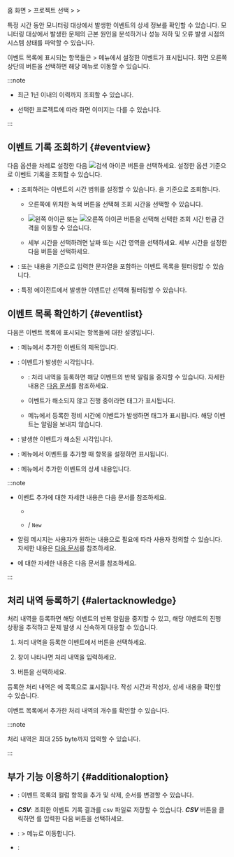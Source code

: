 홈 화면 &gt; 프로젝트 선택 &gt; <Cmdname sid="event_statistic" className="uitext" /> &gt; <Cmdname sid="event_history" className="uitext" />

특정 시간 동안 모니터링 대상에서 발생한 이벤트의 상세 정보를 확인할 수 있습니다. 모니터링 대상에서 발생한 문제의 근본 원인을 분석하거나 성능 저하 및 오류 발생 시점의 시스템 상태를 파악할 수 있습니다.

<Xclude product='kubernetes,browser'><ImgLang img='event-history.png' desc='이벤트 기록' /></Xclude>

<InDoc product='kubernetes'><ImgLang img='k8s-event-history.png' desc='이벤트 기록' /></InDoc>

<InDoc product='browser'><ImgLang img='browser-event-history.png' desc='이벤트 기록' /></InDoc>

이벤트 목록에 표시되는 항목들은 <Cmdname sid="side_event" className="uitext" /> &gt; <Cmdname sid="side_eventSetting" className="uitext" /> 메뉴에서 설정한 이벤트가 표시됩니다. 화면 오른쪽 상단의 <Cmdname sid="event_setting" className="uitext" /> 버튼을 선택하면 해당 메뉴로 이동할 수 있습니다.

:::note

* 최근 1년 이내의 이력까지 조회할 수 있습니다.

* 선택한 프로젝트에 따라 화면 이미지는 다를 수 있습니다.

:::

## 이벤트 기록 조회하기 {#eventview}

다음 옵션을 차례로 설정한 다음 ![검색 아이콘](/img/ico-btn-search.png) 버튼을 선택하세요. 설정한 옵션 기준으로 이벤트 기록을 조회할 수 있습니다.

* <Cmdname sid="time_selector" className="uitext" />: 조회하려는 이벤트의 시간 범위를 설정할 수 있습니다. <Cmdname sid="event_time" className="uitext" />을 기준으로 조회합니다.

  * 오른쪽에 위치한 녹색 버튼을 선택해 조회 시간을 선택할 수 있습니다.

  * ![왼쪽 아이콘](/img/left-arrow.svg) 또는 ![오른쪽 아이콘](/img/right-arrow.svg) 버튼을 선택해 선택한 조회 시간 만큼 간격을 이동할 수 있습니다.

  * 세부 시간을 선택하려면 날짜 또는 시간 영역을 선택하세요. 세부 시간을 설정한 다음 <Cmdname sid="apply" className="uitext" /> 버튼을 선택하세요.

* <Cmdname sid="filter" className="uitext" />: <Cmdname sid="event_title" className="uitext" /> 또는 <Cmdname sid="message" className="uitext" /> 내용을 기준으로 입력한 문자열을 포함하는 이벤트 목록을 필터링할 수 있습니다.

<Xclude product="browser">

* <Cmdname sid="application" className="uitext" />: 특정 에이전트에서 발생한 이벤트만 선택해 필터링할 수 있습니다.

</Xclude>

## 이벤트 목록 확인하기 {#eventlist}

다음은 이벤트 목록에 표시되는 항목들에 대한 설명입니다.

* <Cmdname sid="event_title" className="uitext" />: <Cmdname sid="event_setting" className="uitext" /> 메뉴에서 추가한 이벤트의 제목입니다.

* <Cmdname sid="event_time" className="uitext" />: 이벤트가 발생한 시각입니다. 

  * <Cmdname sid="sms_alert_acknowledge" className="uitext" />: 처리 내역을 등록하면 해당 이벤트의 반복 알림을 중지할 수 있습니다. 자세한 내용은 [다음 문서](#alertacknowledge)를 참조하세요.

  * 이벤트가 해소되지 않고 진행 중이라면 <Cmdname sid="in_progress" className="uitext" /> 태그가 표시됩니다.

  * <Cmdname sid="sms_maintenance" className="uitext" /> 메뉴에서 등록한 정비 시간에 이벤트가 발생하면 <Cmdname sid="ITM07315" className="uitext" /> 태그가 표시됩니다. 해당 이벤트는 알림을 보내지 않습니다.

* <Cmdname sid="TTL06583" className="uitext" />: 발생한 이벤트가 해소된 시각입니다.

<Xclude product="browser">

* <Cmdname sid="application" className="uitext" />: <Cmdname sid="event_setting" className="uitext" /> 메뉴에서 이벤트를 추가할 때 <Cmdname sid="TTL07363" className="uitext" /> 항목을 설정하면 표시됩니다.

</Xclude>

* <Cmdname sid="message" className="uitext" />: <Cmdname sid="event_setting" className="uitext" /> 메뉴에서 추가한 이벤트의 상세 내용입니다.

<Xclude product="amazon-cloudwatch,amazon-ecs,aws-log,azure,log,ncloud,oracle-cloud">

:::note

* 이벤트 추가에 대한 자세한 내용은 다음 문서를 참조하세요.

  * [<Cmdname sid="default" />](warning-notice-v2)

  * [<Cmdname sid="metrics" />](metric-warning-notice) / [<Cmdname sid="metrics" />](metric-warning-notice-new) <code className="newfunc">New</code>

* 알림 메시지는 사용자가 원하는 내용으로 필요에 따라 사용자 정의할 수 있습니다. 자세한 내용은 [다음 문서](set-notification-message)를 참조하세요.

* <Cmdname sid="sms_maintenance" className="uitext" />에 대한 자세한 내용은 <Link to="../management/maintenance">다음 문서</Link>를 참조하세요.

:::

</Xclude>

## 처리 내역 등록하기 {#alertacknowledge}

처리 내역을 등록하면 해당 이벤트의 반복 알림을 중지할 수 있고, 해당 이벤트의 진행 상황을 추적하고 문제 발생 시 신속하게 대응할 수 있습니다.

1. 처리 내역을 등록한 이벤트에서 <Cmdname sid="sms_alert_acknowledge" className="uitext" /> 버튼을 선택하세요.

1. <Cmdname sid="sms_alert_acknowledge_add" className="uitext" /> 창이 나타나면 처리 내역을 입력하세요.

    <ImgLang img="event-history-add-acknowledge.png" desc="처리내용 추가" />

1. <Cmdname sid="registration" className="uitext" /> 버튼을 선택하세요.

등록한 처리 내역은 <Cmdname sid="TTL08669" className="uitext" />에 목록으로 표시됩니다. 작성 시간과 작성자, 상세 내용을 확인할 수 있습니다.

<ImgLang img="event-history-add-acknowledge-history.png" desc="처리내역 상세" />

이벤트 목록에서 추가한 처리 내역의 개수를 확인할 수 있습니다.

<ImgLang img="event-history-add-acknowledge-added.png" desc="처리내역" />

:::note

처리 내역은 최대 255 byte까지 입력할 수 있습니다.

:::

## 부가 기능 이용하기 {#additionaloption}

* <Cmdname sid="BTN06441" className="uitext" />: 이벤트 목록의 컬럼 항목을 추가 및 삭제, 순서를 변경할 수 있습니다.

* ***CSV***: 조회한 이벤트 기록 결과를 csv 파일로 저장할 수 있습니다. ***CSV*** 버튼을 클릭하면 <Cmdname sid="maximum_csv_lines" className="uitext" />를 입력한 다음 <Cmdname sid="download" className="uitext" /> 버튼을 선택하세요.

* <Cmdname sid="event_setting" className="uitext" />: <Cmdname sid="event_statistic" className="uitext" /> &gt; <Cmdname sid="event_setting" className="uitext" /> 메뉴로 이동합니다.

* <Cmdname sid="exclude_resolved_alerts" className="uitext" />: 


<Dbv2dataeditcolumn level={3} />